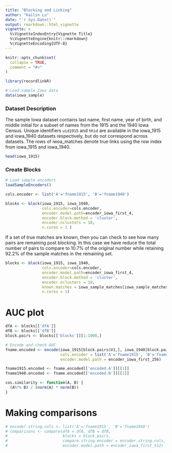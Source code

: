 ```yaml
---
title: "Blocking and Linking"
author: "Kailin Lu"
date: "`r Sys.Date()`"
output: rmarkdown::html_vignette
vignette: >
  %\VignetteIndexEntry{Vignette Title}
  %\VignetteEngine{knitr::rmarkdown}
  %\VignetteEncoding{UTF-8}
---
```


```r
knitr::opts_chunk$set(
  collapse = TRUE,
  comment = "#>"
)
```

```r
library(recordlinkR)

# Load sample Iowa data
data(iowa_sample)
```


### Dataset Description

The sample Iowa dataset contains last name, first name, year of birth, and middle initial for a subset of names from the 1915 and the 1940 Iowa Census. Unique identifiers `uid1915` and `hhid` are available in the iowa_1915 and iowa_1940 datasets respectively, but do not correspond across datasets. The rows of iwoa_matches denote true links using the row index from iowa_1915 and iowa_1940. 

```r
head(iowa_1915)
```


### Create Blocks 
```r
# Load sample encoders 
loadSampleEncoders() 

cols.encoder <- list('A'='fname1915', 'B'='fname1940')
```

```r
blocks <- block(iowa_1915, iowa_1940, 
                cols.encoder=cols.encoder, 
                encoder.model.path=encoder_iowa_first_4, 
                encoder.block.method = 'cluster', 
                encoder.nclusters = 10,
                n.cores = 1 )
```

If a set of true matches are known, then you can check to see how many pairs are remaining post blocking. In this case 
we have reduce the total number of pairs to compare to 10.7% of the original number while retaining 92.2% of the sample 
matches in the remaining set. 

```r
blocks <- block(iowa_1915, iowa_1940, 
                cols.encoder=cols.encoder, 
                encoder.model.path=encoder_iowa_first_4, 
                encoder.block.method = 'cluster', 
                encoder.nclusters = 10, 
                known.matches = iowa_sample_matches[iowa_sample_matches$match == 1][,1:2], 
                n.cores = 1)
```


# AUC plot 

```r
dfA <- blocks[['dfA']]
dfB <- blocks[['dfB']]
block.pairs <- blocks[['blocks']][1:1000,]
```


```r
# Encode and check AUC 
fname.encoded <- encode(iowa_1915[block.pairs$V1,], iowa_1940[block.pairs$V2,], 
                        cols.encoder = list('A'='fname1915', 'B'='fname1940'), 
                        encoder.model.path = encoder_iowa_first_256)
```

```r
fname1915.encoded <- fname.encoded[['encoded.A']][[1]]
fname1940.encoded <- fname.encoded[['encoded.B']][[1]]
```


```r
cos.similarity <- function(A, B) {
  (A%*% B) / (norm(A) * norm(B)) 
}
```


# Making comparisons 

```r
# encoder.string.cols <- list('A'='fname1915', 'B'='fname1940') 
# comparisons <- compare(dfA = dfA, dfB = dfB, 
#                        blocks = block.pairs, 
#                        compare.string.encoder = encoder.string.cols, 
#                        encoder.model.path = encoder_iowa_first_512)
```









